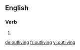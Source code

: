 ==English==

===Verb===
{{head|en}}

# {{present participle of|outlive|lang=en}}

[[de:outliving]]
[[fr:outliving]]
[[vi:outliving]]
